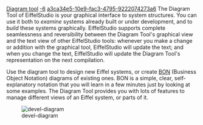[[Property:title|Diagram tool]]
[[Property:weight|-6]]
[[Property:uuid|a3ca34e5-10e9-fac3-4795-9222074273a6]]
The Diagram Tool of EiffelStudio is your graphical interface to system structures. You can use it both to ''examine'' systems already built or under development, and to ''build'' these systems graphically. EiffelStudio supports complete seamlessness and reversibility between the Diagram Tool's graphical view and the text view of other EiffelStudio tools: whenever you make a change or addition with the graphical tool, EiffelStudio will update the text; and when you change the text, EiffelStudio will update the Diagram Tool's representation on the next compilation. 

Use the diagram tool to design new Eiffel systems, or create [http://bon-method.com BON]  (Business Object Notation) diagrams of existing ones. BON is a simple, clear, self-explanatory notation that you will learn in a few minutes just by looking at some examples. The Diagram Tool provides you with lots of features to manage different views of an Eiffel system, or parts of it. 


<div>  [[Image:devel-diagram]]  </div>



